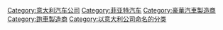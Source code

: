 {{Catnav|頁面分類|人类社会|交通|道路運輸|汽车|跑車}}
{{Catnav|頁面分類|人类社会|交通|道路運輸|汽车|汽車品牌}}
{{Commons cat|Ferrari}}
{{catmore}}

[[Category:意大利汽车公司|Category:意大利汽车公司]]
[[Category:菲亚特汽车|Category:菲亚特汽车]]
[[Category:豪華汽車製造商|Category:豪華汽車製造商]]
[[Category:跑車製造商|Category:跑車製造商]]
[[Category:以意大利公司命名的分类|Category:以意大利公司命名的分类]]